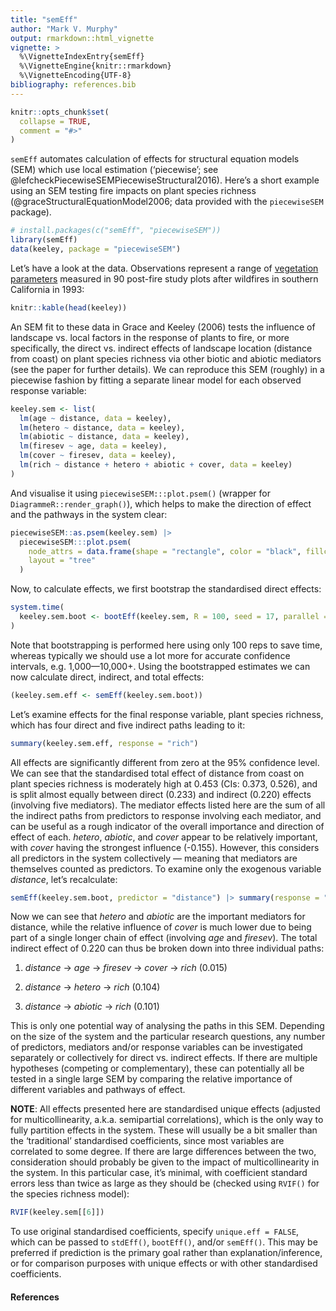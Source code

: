 ```yaml
---
title: "semEff"
author: "Mark V. Murphy"
output: rmarkdown::html_vignette
vignette: >
  %\VignetteIndexEntry{semEff}
  %\VignetteEngine{knitr::rmarkdown}
  %\VignetteEncoding{UTF-8}
bibliography: references.bib
---
```


```r
knitr::opts_chunk$set(
  collapse = TRUE,
  comment = "#>"
)
```

`semEff` automates calculation of effects for structural equation models (SEM) which use local estimation ('piecewise'; see @lefcheckPiecewiseSEMPiecewiseStructural2016). Here's a short example using an SEM testing fire impacts on plant species richness (@graceStructuralEquationModel2006; data provided with the `piecewiseSEM` package).

```r
# install.packages(c("semEff", "piecewiseSEM"))
library(semEff)
data(keeley, package = "piecewiseSEM")
```

Let's have a look at the data. Observations represent a range of [vegetation parameters](https://rdrr.io/cran/piecewiseSEM/man/keeley.html) measured in 90 post-fire study plots after wildfires in southern California in 1993:

```r
knitr::kable(head(keeley))
```

An SEM fit to these data in Grace and Keeley (2006) tests the influence of landscape vs. local factors in the response of plants to fire, or more specifically, the direct vs. indirect effects of landscape location (distance from coast) on plant species richness via other biotic and abiotic mediators (see the paper for further details). We can reproduce this SEM (roughly) in a piecewise fashion by fitting a separate linear model for each observed response variable:

```r
keeley.sem <- list(
  lm(age ~ distance, data = keeley),
  lm(hetero ~ distance, data = keeley),
  lm(abiotic ~ distance, data = keeley),
  lm(firesev ~ age, data = keeley),
  lm(cover ~ firesev, data = keeley),
  lm(rich ~ distance + hetero + abiotic + cover, data = keeley)
)
```

And visualise it using `piecewiseSEM:::plot.psem()` (wrapper for `DiagrammeR::render_graph()`), which helps to make the direction of effect and the pathways in the system clear:

```r
piecewiseSEM::as.psem(keeley.sem) |> 
  piecewiseSEM:::plot.psem(
    node_attrs = data.frame(shape = "rectangle", color = "black", fillcolor = "grey"),
    layout = "tree"
  )
```

Now, to calculate effects, we first bootstrap the standardised direct effects:

```r
system.time(
  keeley.sem.boot <- bootEff(keeley.sem, R = 100, seed = 17, parallel = "no")
)
```

Note that bootstrapping is performed here using only 100 reps to save time, whereas typically we should use a lot more for accurate confidence intervals, e.g. 1,000---10,000+. Using the bootstrapped estimates we can now calculate direct, indirect, and total effects:

```r
(keeley.sem.eff <- semEff(keeley.sem.boot))
```

Let's examine effects for the final response variable, plant species richness, which has four direct and five indirect paths leading to it:

```r
summary(keeley.sem.eff, response = "rich")
```

All effects are significantly different from zero at the 95% confidence level. We can see that the standardised total effect of distance from coast on plant species richness is moderately high at 0.453 (CIs: 0.373, 0.526), and is split almost equally between direct (0.233) and indirect (0.220) effects (involving five mediators). The mediator effects listed here are the sum of all the indirect paths from predictors to response involving each mediator, and can be useful as a rough indicator of the overall importance and direction of effect of each. *hetero*, *abiotic*, and *cover* appear to be relatively important, with *cover* having the strongest influence (-0.155). However, this considers all predictors in the system collectively --- meaning that mediators are themselves counted as predictors. To examine only the exogenous variable *distance*, let's recalculate:

```r
semEff(keeley.sem.boot, predictor = "distance") |> summary(response = "rich")
```

Now we can see that *hetero* and *abiotic* are the important mediators for distance, while the relative influence of *cover* is much lower due to being part of a single longer chain of effect (involving *age* and *firesev*). The total indirect effect of 0.220 can thus be broken down into three individual paths:

1.  *distance* -\> *age* -\> *firesev* -\> *cover* -\> *rich* (0.015)

2.  *distance* -\> *hetero* -\> *rich* (0.104)

3.  *distance* -\> *abiotic* -\> *rich* (0.101)

This is only one potential way of analysing the paths in this SEM. Depending on the size of the system and the particular research questions, any number of predictors, mediators and/or response variables can be investigated separately or collectively for direct vs. indirect effects. If there are multiple hypotheses (competing or complementary), these can potentially all be tested in a single large SEM by comparing the relative importance of different variables and pathways of effect.

**NOTE**: All effects presented here are standardised unique effects (adjusted for multicollinearity, a.k.a. semipartial correlations), which is the only way to fully partition effects in the system. These will usually be a bit smaller than the 'traditional' standardised coefficients, since most variables are correlated to some degree. If there are large differences between the two, consideration should probably be given to the impact of multicollinearity in the system. In this particular case, it's minimal, with coefficient standard errors less than twice as large as they should be (checked using `RVIF()` for the species richness model):

```r
RVIF(keeley.sem[[6]])
```

To use original standardised coefficients, specify `unique.eff = FALSE`, which can be passed to `stdEff()`, `bootEff()`, and/or `semEff()`. This may be preferred if prediction is the primary goal rather than explanation/inference, or for comparison purposes with unique effects or with other standardised coefficients.

#### References
